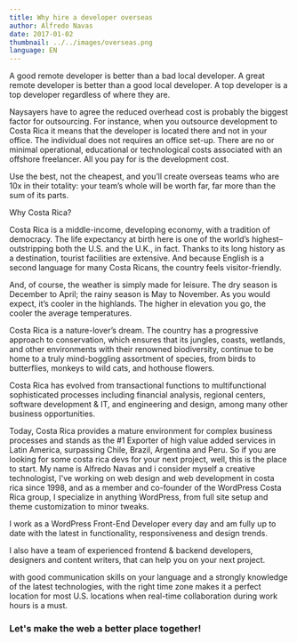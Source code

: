 ```yaml
---
title: Why hire a developer overseas
author: Alfredo Navas
date: 2017-01-02
thumbnail: ../../images/overseas.png
language: EN
---
```


A good remote developer is better than a bad local developer. A great remote developer is better than a good local developer. A top developer is a top developer regardless of where they are.

Naysayers have to agree the reduced overhead cost is probably the biggest factor for outsourcing. For instance, when you outsource development to Costa Rica it means that the developer is located there and not in your office. The individual does not requires an office set-up. There are no or minimal operational, educational or technological costs associated with an offshore freelancer. All you pay for is the development cost.

Use the best, not the cheapest, and you’ll create overseas teams who are 10x in their totality: your team’s whole will be worth far, far more than the sum of its parts.

Why Costa Rica?

Costa Rica is a middle-income, developing economy, with a tradition of democracy. The life expectancy at birth here is one of the world’s highest–outstripping both the U.S. and the U.K., in fact. Thanks to its long history as a destination, tourist facilities are extensive. And because English is a second language for many Costa Ricans, the country feels visitor-friendly.

And, of course, the weather is simply made for leisure. The dry season is December to April; the rainy season is May to November. As you would expect, it’s cooler in the highlands. The higher in elevation you go, the cooler the average temperatures.


Costa Rica is a nature-lover’s dream. The country has a progressive approach to conservation, which ensures that its jungles, coasts, wetlands, and other environments with their renowned biodiversity, continue to be home to a truly mind-boggling assortment of species, from birds to butterflies, monkeys to wild cats, and hothouse flowers.

Costa Rica has evolved from transactional functions to multifunctional sophisticated processes including financial analysis, regional centers, software development & IT, and engineering and design, among many other business opportunities.

Today, Costa Rica provides a mature environment for complex business processes and stands as the #1 Exporter of high value added services in Latin America, surpassing Chile, Brazil, Argentina and Peru. So if you are looking for some costa rica devs for your next project, well, this is the place to start. My name is Alfredo Navas and i consider myself a creative technologist, I've working on web design and web development in costa rica since 1998, and as a member and co-founder of the WordPress Costa Rica group, I specialize in anything WordPress, from full site setup and theme customization to minor tweaks.

I work as a WordPress Front-End Developer every day and am fully up to date with the latest in functionality, responsiveness and design trends.

I also have a team of experienced frontend & backend developers, designers and content writers, that can help you on your next project.

with good communication skills on your language and a strongly knowledge of the latest technologies, with the right time zone makes it a perfect location for most U.S. locations when real-time collaboration during work hours is a must.

### Let's make the web a better place together!
